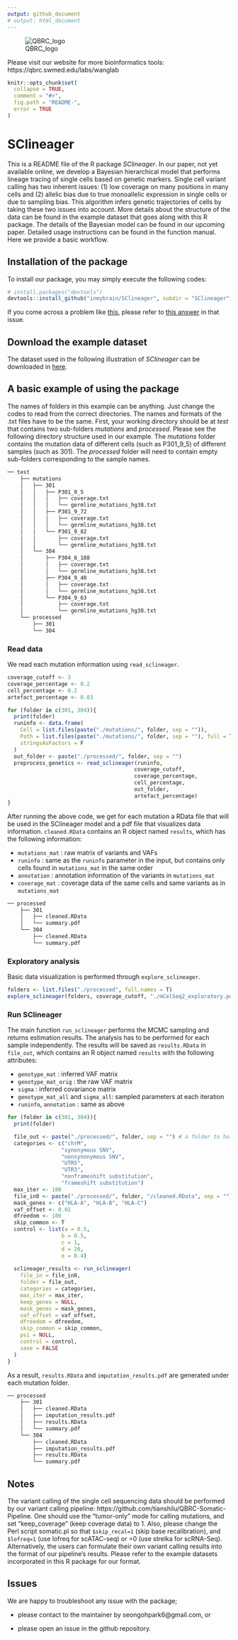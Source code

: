 ```yaml
---
output: github_document
# output: html_document
---
```


<!-- README.md is generated from README.Rmd. Please edit .Rmd file -->

![QBRC_logo](QBRC.jpg)

Please visit our website for more bioinformatics tools: https://qbrc.swmed.edu/labs/wanglab

```r
knitr::opts_chunk$set(
  collapse = TRUE,
  comment = "#>",
  fig.path = "README-",
  error = TRUE
)
```

# SClineager

This is a README file of the R package _SClineager_. In our paper, not yet available online, we develop a Bayesian hierarchical  model that performs lineage tracing of single cells based on genetic markers. Single cell variant calling has two inherent issues: (1) low coverage on many positions in many cells and (2) allelic bias due to true monoallelic expression in single cells or due to sampling bias. This algorithm infers genetic trajectories of cells by taking these two issues into account. More details about the structure of the data can be found in the example dataset that goes along with this R package. The details of the Bayesian model can be found in our upcoming paper. Detailed usage instructions can be found in the function manual. Here we provide a basic workflow.


## Installation of the package

To install our package, you may simply execute the following codes:
```r
# install.packages("devtools")
devtools::install_github("inmybrain/SClineager", subdir = "SClineager") # don't forget to specify subdir!
```

If you come across a problem like [this](https://github.com/r-lib/remotes/issues/130), please refer to [this answer](https://github.com/r-lib/remotes/issues/130#issuecomment-423830669) in that issue.


<!-- Or you can install the source file using the command line after downloading it from [here](XXX) (NOT AVAILABLE NOW); -->
<!-- ```{bash, eval = FALSE} -->
<!-- R CMD INSTALL BayesianMIR_1.0.tar.gz -->
<!-- ``` -->

## Download the example dataset
The dataset used in the following illustration of _SClineager_ can be downloaded in [here](?).

## A basic example of using the package
The names of folders in this example can be anything. Just change the codes to read from the correct directories. The names and formats of the .txt files have to be the same. First, your working directory should be at _test_ that contains two sub-folders _mutations_ and _processed_. Please see the following directory structure used in our example. The _mutations_ folder contains the mutation data of different cells (such as P301_9_5) of different samples (such as 301). The _processed_ folder will need to contain empty sub-folders corresponding to the sample names.

```bash
── test
    ├── mutations
    │   ├── 301
    │   │   ├── P301_9_5
    │   │   │   ├── coverage.txt
    │   │   │   └── germline_mutations_hg38.txt
    │   │   ├── P301_9_72
    │   │   │   ├── coverage.txt
    │   │   │   └── germline_mutations_hg38.txt
    │   │   └── P301_9_82
    │   │       ├── coverage.txt
    │   │       └── germline_mutations_hg38.txt
    │   └── 304
    │       ├── P304_8_188
    │       │   ├── coverage.txt
    │       │   └── germline_mutations_hg38.txt
    │       ├── P304_9_40
    │       │   ├── coverage.txt
    │       │   └── germline_mutations_hg38.txt
    │       └── P304_9_63
    │           ├── coverage.txt
    │           └── germline_mutations_hg38.txt
    └── processed
        ├── 301
        └── 304
```


### Read data

We read each mutation information using `read_sclineager`.

```r
coverage_cutoff <- 3
coverage_percentage <- 0.2
cell_percentage <- 0.2
artefact_percentage <- 0.03

for (folder in c(301, 304)){
  print(folder)
  runinfo <- data.frame(
    Cell = list.files(paste("./mutations/", folder, sep = "")),
    Path = list.files(paste("./mutations/", folder, sep = ""), full = T),
    stringsAsFactors = F
  )
  out_folder <- paste("./processed/", folder, sep = "")
  preprocess_genetics <- read_sclineager(runinfo,
                                        coverage_cutoff,
                                        coverage_percentage,
                                        cell_percentage,
                                        out_folder,
                                        artefact_percentage)
}
```

After running the above code, we get for each mutation a RData file that will be used in the SClineager model and a pdf file that visualizes data information. `cleaned.RData` contains an R object named `results`, which has the following information:

- `mutations_mat` : raw matrix of variants and VAFs 
- `runinfo` : same as the `runinfo` parameter in the input, but contains only cells found in `mutations_mat` in the same order
- `annotation` : annotation information of the variants in `mutations_mat`
- `coverage_mat` : coverage data of the same cells and same variants as in `mutations_mat`


```bash
── processed
    ├── 301
    │   ├── cleaned.RData
    │   └── summary.pdf
    └── 304
        ├── cleaned.RData
        └── summary.pdf
```

### Exploratory analysis

Basic data visualization is performed through `explore_sclineager`.
```r
folders <- list.files("./processed", full.names = T)
explore_sclineager(folders, coverage_cutoff, "./mCelSeq2_exploratory.pdf")
```


### Run SClineager

The main function `run_sclineager` performs the MCMC sampling and returns estimation results. The analysis has to be performed for each sample independently. The results will be saved as `results.RData` in `file_out`, which contains an R object named `results` with the following attributes:

- `genotype_mat` : inferred VAF matrix
- `genotype_mat_orig` : the raw VAF matrix
- `sigma` : inferred covariance matrix
- `genotype_mat_all` and `sigma_all`: sampled parameters at each iteration
- `runinfo`, `annotation` : same as above 

```r
for (folder in c(301, 304)){
  print(folder)

  file_out <- paste("./processed/", folder, sep = "") # a folder to hold temporary results
  categories <- c("chrM",
                 "synonymous SNV",
                 "nonsynonymous SNV",
                 "UTR5",
                 "UTR3",
                 "nonframeshift substitution",
                 "frameshift substitution")
  max_iter <- 100
  file_in0 <- paste("./processed/", folder, "/cleaned.RData", sep = "")
  mask_genes <- c("HLA-A", "HLA-B", "HLA-C")
  vaf_offset <- 0.01
  dfreedom <- 100
  skip_common <- T
  control <- list(a = 0.5,
                 b = 0.5,
                 c = 1,
                 d = 20,
                 e = 0.4)
  
  sclineager_results <- run_sclineager(
    file_in = file_in0,
    folder = file_out,
    categories = categories,
    max_iter = max_iter,
    keep_genes = NULL,
    mask_genes = mask_genes,
    vaf_offset = vaf_offset,
    dfreedom = dfreedom,
    skip_common = skip_common,
    psi = NULL,
    control = control,
    save = FALSE
  )
}
```

As a result, `results.RData` and `imputation_results.pdf` are generated under each mutation folder.
```bash
── processed
    ├── 301
    │   ├── cleaned.RData
    │   ├── imputation_results.pdf
    │   ├── results.RData
    │   └── summary.pdf
    └── 304
        ├── cleaned.RData
        ├── imputation_results.pdf
        ├── results.RData
        └── summary.pdf
```

<!-- ### Visualization -->
<!-- Using the fitted model, a scatter plot for multiple instance regression can be provided as follows. -->
<!-- ```{r, eval = TRUE} -->
<!-- MIScatterPlot(tidydata = tidydata,  -->
<!--               bag_size = 5, -->
<!--               true_primary = lapply(1:tidydata$nsample, function(x) rep(c(T,F), c(1, ninst - 1))),  -->
<!--               pred_primary = lapply(split(BMIR_fit$pip[,1], tidydata$membership), function(x) rank(-x, ties.method = "min") <= 1) -->
<!-- ) -->
<!-- ``` -->

<!-- Using slightl modified `ggmcmc::ggs_density` function, we can have the Bayesian inference. -->
<!-- ```{r, eval = TRUE} -->
<!-- # install.packages("ggmcmc") -->
<!-- library("ggmcmc") -->
<!-- ggs_density <- function (D, ncol, family = NA, rug = FALSE, hpd = FALSE, greek = FALSE)  -->
<!--   ## - ncol is added! -->
<!--   ## - ci -> ggmcmc::ci -->
<!--   ## - [Low, High] interval is commented -->
<!-- { -->
<!--   if (!is.na(family)) { -->
<!--     D <- get_family(D, family = family) -->
<!--   } -->
<!--   if (attributes(D)$nChains <= 1) { -->
<!--     f <- ggplot(D, aes(x = value)) -->
<!--   } -->
<!--   else { -->
<!--     f <- ggplot(D, aes(x = value, colour = as.factor(Chain),  -->
<!--                        fill = as.factor(Chain))) -->
<!--   } -->
<!--   f <- f + geom_density(alpha = 0.3) + scale_fill_discrete(name = "Chain") +  -->
<!--     scale_colour_discrete(name = "Chain") -->
<!--   if (!greek) { -->
<!--     f <- f + facet_wrap(~Parameter, ncol = ncol, scales = "free") -->
<!--   } -->
<!--   else { -->
<!--     f <- f + facet_wrap(~Parameter, ncol = ncol, scales = "free",  -->
<!--                         labeller = label_parsed) -->
<!--   } -->
<!--   if (rug)  -->
<!--     f <- f + geom_rug(alpha = 0.1) -->
<!--   if (hpd) { -->
<!--     ciD <- ggmcmc::ci(D) -->
<!--     f <- f + geom_segment(data = ciD, size = 2, color = "blue", inherit.aes = FALSE,  -->
<!--                           aes(x = low, xend = high, y = 0, yend = 0))  -->
<!--     # +geom_segment( -->
<!--     #   data = ciD, -->
<!--     #   size = 1, -->
<!--     #   inherit.aes = FALSE, -->
<!--     #   aes( -->
<!--     #     x = Low, -->
<!--     #     xend = High, -->
<!--     #     y = 0, -->
<!--     #     yend = 0 -->
<!--     #   ) -->
<!--     # ) -->
<!--   } -->
<!--   return(f) -->
<!-- } -->
<!-- ggs_mcmc <- ggmcmc::ggs(BMIR_fit$mcmclist) -->
<!-- ggs_mcmc$Parameter <- factor(ggs_mcmc$Parameter, labels = c(paste0("coef", 1:(nfeature + 1)), "sig2_error")) -->
<!-- ggs_density(ggs_mcmc %>%  -->
<!--               filter(Iteration > ntotal * 1 / 4),  -->
<!--             ncol = 2, -->
<!--             hpd = TRUE) +  -->
<!--   geom_vline(data = data.frame(Parameter = c(paste0("coef", 1:(nfeature + 1)), "sig2_error"), -->
<!--                                true_val = c(rep(2, 1 + nfeature), 1)), -->
<!--              aes(xintercept = true_val), color = "red") + -->
<!--   labs(x = "Value", y = "Density") +  -->
<!--   theme(axis.text.y = element_blank(), -->
<!--         axis.ticks.y = element_blank()) -->
<!-- ``` -->

<!-- ### Prediction in new bags -->
<!-- When new bags (i.e. without labels) are given, we can predict both labels and primary instances using `predict.BMIR`. -->

<!-- ```{r, eval = TRUE} -->
<!-- pred_fit <- predict.BMIR(BMIRchain = BMIR_fit$mcmclist$Chain1,  -->
<!--                          pip = BMIR_fit$pip[,1],  -->
<!--                          tidydata = tidydata,  -->
<!--                          newtidydata = newtidydata,  -->
<!--                          k = 1) -->
<!-- ``` -->

<!-- Let us see how prediction works. -->

<!-- ```{r, eval = TRUE} -->
<!-- ggplot(data = data.frame(pred = pred_fit$newtidydata$label,  -->
<!--                          true = label[-(1:100)]),  -->
<!--        mapping = aes(x = pred, y = true)) +  -->
<!--   geom_point() + geom_abline(intercept = 0, slope = 1, color = "red") -->
<!-- ``` -->

## Notes

The variant calling of the single cell sequencing data should be performed by our variant calling pipeline: https://github.com/tianshilu/QBRC-Somatic-Pipeline. One should use the "tumor-only" mode for calling mutations, and set "keep_coverage" (keep coverage data) to 1. Also, please change the Perl script somatic.pl so that `$skip_recal=1` (skip base recalibration), and `$lofreq=1` (use lofreq for scATAC-seq) or =0 (use strelka for scRNA-Seq).
Alternatively, the users can formulate their own variant calling results into the format of our pipeline’s results. Please refer to the example datasets incorporated in this R package for our format.



<!-- - For available covariance structures, see the help page; -->
<!-- ```{r, eval = FALSE} -->
<!-- ?Mclust_SEP_cpp -->
<!-- ``` -->

<!-- - As for initial assignment of cluster membership, each sample is assigned randomly to clusters. -->

## Issues

We are happy to troubleshoot any issue with the package;

- please contact to the maintainer by seongohpark6@gmail.com, or

- please open an issue in the github repository.

<!-- ## Error and warning messages you may get -->
 
<!-- ## References  -->
